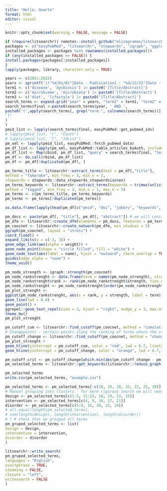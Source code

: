 ---
title: "Hello, Quarto"
format: html
editor: visual
---

```{r setup, include=FALSE}
knitr::opts_chunk$set(warning = FALSE, message = FALSE)
```

```{r}
if (require(litsearchr)) remotes::install_github("elizagrames/litsearchr", ref = "main")
packages <- c("easyPubMed", "litsearchr", "stopwords", "igraph", "ggplot2", "ggrepel", "ggraph")
installed_packages <- packages %in% rownames(installed.packages())
if (any(installed_packages == FALSE)) {
install.packages(packages[!installed_packages])
}
lapply(packages, library, character.only = TRUE)
```

```{r}
years <- c(2021:2022)
years <- sprintf('(("%d/01/01"[Date - Publication] : "%d/12/31"[Date - Publication]))', years, years)
term1 <- c('disease', 'dysbiosis') |> paste0('[Title/Abstract]')
term2 <- c('microbiome', 'microbiota') |> paste0('[Title/Abstract]')
term3 <- c('diet', 'lifestyle') |> paste0('[Title/Abstract]')
search_terms <- expand.grid("year" = years, "term1" = term1, "term2" = term2, "term3" = term3)
search_terms$final <-paste0(search_terms$year, ' AND ',
paste0('(',apply(search_terms[, grep("term.", colnames(search_terms))], 1, paste, collapse = " AND ", sep = " "),
')'
)
)
pmid_list <- lapply(search_terms$final, easyPubMed::get_pubmed_ids)
# lapply(pmid_list, "[", "Count")
# lapply(pmid_list, "[", "IdList")
pm_xml <- lapply(pmid_list, easyPubMed::fetch_pubmed_data)
pm_df_list <- lapply(pm_xml, easyPubMed::table_articles_byAuth, included_authors = "first", getKeywords = TRUE, max_chars = 500) 
pm_df_list <- Map(cbind, pm_df_list, "query" = search_terms$final, "terms" = apply(search_terms[, grep("term.", colnames(search_terms))], 1, paste, collapse = " AND ", sep = " "))
pm_df <- do.call(rbind, pm_df_list)
pm_df <- pm_df[!duplicated(pm_df), ]
```

```{r}
pm_terms_title <- litsearchr::extract_terms(text = pm_df[,"title"],
method = "fakerake", min_freq = 3, min_n = 2,
stopwords = stopwords::data_stopwords_stopwordsiso$en)
pm_terms_keywords <- litsearchr::extract_terms(keywords = trimws(unlist(strsplit(pm_df[,"keywords"], ";"))),
method = "tagged", min_freq = 3, min_n = 1, max_n = 5)
pm_terms <- c(pm_terms_title, pm_terms_keywords)
pm_terms <- pm_terms[!duplicated(pm_terms)]
```

```{r}
as.data.frame(lapply(head(pm_df[c("pmid", "doi", "jabbrv", "keywords", "abstract")]), substr, start = 1, stop = 30))
```

```{r}
pm_docs <- paste(pm_df[, "title"], pm_df[, "abstract"]) # we will consider title and abstract of each article to represent the article's "content"
pm_dfm <- litsearchr::create_dfm(elements = pm_docs, features = pm_terms) # document-feature matrix
pm_coocnet <- litsearchr::create_network(pm_dfm, min_studies = 3)
ggraph(pm_coocnet, layout = "stress") +
coord_fixed() +
expand_limits(x = c(-3, 3)) +
geom_edge_link(aes(alpha = weight)) +
geom_node_point(shape = "circle filled", fill = "white") +
geom_node_text(aes(label = name), hjust = "outward", check_overlap = TRUE) +
guides(edge_alpha = "none") +
theme_void()
```

```{r}
pm_node_strength <- igraph::strength(pm_coocnet)
pm_node_rankstrenght <- data.frame(term = names(pm_node_strength), strength = pm_node_strength, row.names = NULL)
pm_node_rankstrenght$rank <- rank(pm_node_rankstrenght$strength, ties.method = "min")
pm_node_rankstrenght <- pm_node_rankstrenght[order(pm_node_rankstrenght$rank),]
pm_plot_strenght <-
ggplot(pm_node_rankstrenght, aes(x = rank, y = strength, label = term)) +
geom_line(lwd = 0.8) +
geom_point() +
ggrepel::geom_text_repel(size = 3, hjust = "right", nudge_y = 3, max.overlaps = 30) +
theme_bw()
pm_plot_strenght
```

```{r}
pm_cutoff_cum <- litsearchr::find_cutoff(pm_coocnet, method = "cumulative", percent = 0.8)
# Changepoints - certain points along the ranking of terms where the strength of the next strongest term is much greater than that of the previous one
pm_cutoff_change <- litsearchr::find_cutoff(pm_coocnet, method = "changepoint", knot_num = 3)
pm_plot_strenght +
geom_hline(yintercept = pm_cutoff_cum, color = "red", lwd = 0.7, linetype = "longdash", alpha = 0.6) +
geom_hline(yintercept = pm_cutoff_change, color = "orange", lwd = 0.7, linetype = "dashed", alpha = 0.6)
```

```{r}
pm_cutoff_crit <- pm_cutoff_change[which.min(abs(pm_cutoff_change - pm_cutoff_cum))] # e.g. nearest cutpoint to cumulative criterion (cumulative produces one value, changepoints may be many)
pm_selected_terms <- litsearchr::get_keywords(litsearchr::reduce_graph(pm_coocnet, pm_cutoff_crit))
```

```{r}
pm_selected_terms
write.csv(pm_selected_terms, "example.csv")
```

```{r}
pm_selected_terms <- pm_selected_terms[-c(18, 19, 20, 32, 22, 25, 30)] # exclude terms
# Manual grouping into clusters - for more rigorous search we will need a combination of OR and AND operators
design <- pm_selected_terms[c(1:3, 11:15, 18, 19, 23, 25)]
intervention <- pm_selected_terms[c(4, 9, 10, 17, 21)]
disorder <- pm_selected_terms[c(5:8, 16, 20, 22, 24)]
# all.equal(length(pm_selected_terms),
# sum(length(design), length(intervention), length(disorder))
# ) # check that we grouped all terms
pm_gruped_selected_terms <- list(
design = design,
intervention = intervention,
disorder = disorder
)
```

```{r}
litsearchr::write_search(
pm_gruped_selected_terms,
languages = "English",
exactphrase = TRUE,
stemming = FALSE,
closure = "left",
writesearch = FALSE
)
```
